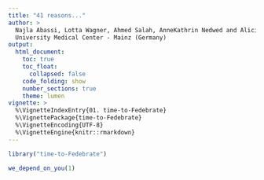 ```yaml
---
title: "41 reasons..."
author: >
  Najla Abassi, Lotta Wagner, Ahmed Salah, AnneKathrin Nedwed and Alicia Schulze </br>
  University Medical Center - Mainz (Germany)
output: 
  html_document:
    toc: true
    toc_float:
      collapsed: false
    code_folding: show
    number_sections: true
    theme: lumen
vignette: >
  %\VignetteIndexEntry{01. time-to-Fedebrate}
  %\VignettePackage{time-to-Fedebrate}
  %\VignetteEncoding{UTF-8}
  %\VignetteEngine{knitr::rmarkdown}
---
```


```r
library("time-to-Fedebrate")
```

```r
we_depend_on_you(1)
```

